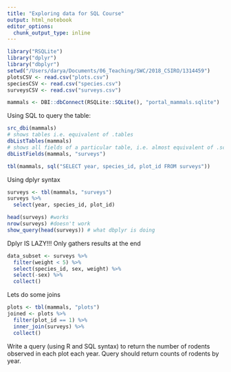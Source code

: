 ```yaml
---
title: "Exploring data for SQL Course"
output: html_notebook
editor_options: 
  chunk_output_type: inline
---
```

```r
library("RSQLite")
library("dplyr")
library("dbplyr")
setwd("/Users/darya/Documents/06_Teaching/SWC/2018_CSIRO/1314459")
plotsCSV <- read.csv("plots.csv")
speciesCSV <- read.csv("species.csv")
surveysCSV <- read.csv("surveys.csv")

mammals <- DBI::dbConnect(RSQLite::SQLite(), "portal_mammals.sqlite")
```

Using SQL to query the table:

```r
src_dbi(mammals)
# shows tables i.e. equivalent of .tables
dbListTables(mammals)
# shows all fields of a particular table, i.e. almost equivalent of .schema
dbListFields(mammals, "surveys")

tbl(mammals, sql("SELECT year, species_id, plot_id FROM surveys"))

```

Using dplyr syntax
```r
surveys <- tbl(mammals, "surveys")
surveys %>% 
  select(year, species_id, plot_id)
```

```r
head(surveys) #works
nrow(surveys) #doesn't work
show_query(head(surveys)) # what dbplyr is doing
```
Dplyr IS LAZY!!! Only gathers results at the end
```r
data_subset <- surveys %>% 
  filter(weight < 5) %>%
  select(species_id, sex, weight) %>% 
  select(-sex) %>%
  collect()
```

Lets do some joins
```r
plots <- tbl(mammals, "plots")
joined <- plots %>% 
  filter(plot_id == 1) %>% 
  inner_join(surveys) %>% 
  collect()
```

Write a query (using R and SQL syntax) to return the number of rodents observed in each plot each year. Query should return counts of rodents by year.

